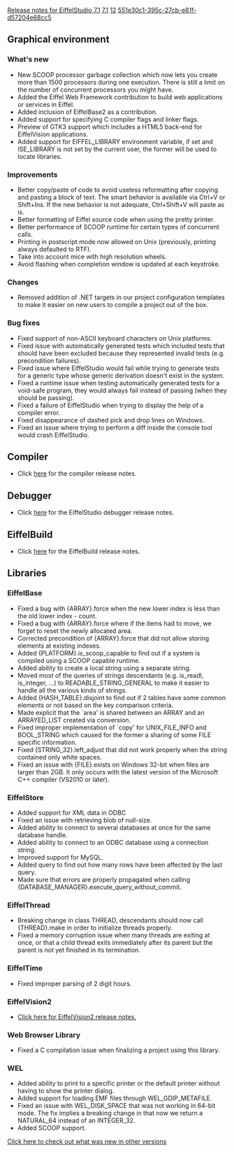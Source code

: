 [[Property:title|Release notes for EiffelStudio 7.1]]
[[Property:link_title|7.1]]
[[Property:weight|12]]
[[Property:uuid|551e30c1-395c-27cb-e81f-d57204e68cc5]]
==Graphical environment==

===What's new===
* New SCOOP processor garbage collection which now lets you create more than 1500 processors during one execution. There is still a limit on the number of concurrent processors you might have.
* Added the Eiffel Web Framework contribution to build web applications or services in Eiffel.
* Added inclusion of EiffelBase2 as a contribution.
* Added support for specifying C compiler flags and linker flags.
* Preview of GTK3 support which includes a HTML5 back-end for EiffelVision applications.
* Added support for EIFFEL_LIBRARY environment variable, if set and ISE_LIBRARY is not set by the current user, the former will be used to locate libraries.

===Improvements===
* Better copy/paste of code to avoid useless reformatting after copying and pasting a block of text. The smart behavior is available via Ctrl+V or Shift+Ins. If the new behavior is not adequate, Ctrl+Shift+V will paste as is.
* Better formatting of Eiffel source code when using the pretty printer.
* Better performance of SCOOP runtime for certain types of concurrent calls.
* Printing in postscript mode now allowed on Unix (previously, printing always defaulted to RTF).
* Take into account mice with high resolution wheels.
* Avoid flashing when completion window is updated at each keystroke.

===Changes===
* Removed addition of .NET targets in our project configuration templates to make it easier on new users to compile a project out of the box.

===Bug fixes===
* Fixed support of non-ASCII keyboard characters on Unix platforms.
* Fixed issue with automatically generated tests which included tests that should have been excluded because they represented invalid tests (e.g. precondition failures). 
* Fixed issue where EiffelStudio would fail while trying to generate tests for a generic type whose generic derivation doesn't exist in the system.
* Fixed a runtime issue when testing automatically generated tests for a void-safe program, they would always fail instead of passing (when they should be passing).
* Fixed a failure of EiffelStudio when trying to display the help of a compiler error.
* Fixed disappearance of dashed pick and drop lines on Windows.
* Fixed an issue where trying to perform a diff inside the console tool would crash EiffelStudio.

==Compiler==
* Click [[Major changes between ISE Eiffel 7.0 and ISE Eiffel 7.1|here]] for the compiler release notes.

==Debugger==
* Click [[Release notes for EiffelStudio 7.1 related to the debugger|here]]  for the EiffelStudio debugger release notes.

==EiffelBuild==
* Click [[EiffelBuild Version History|here]]  for the EiffelBuild release notes.

==Libraries==

===EiffelBase===
* Fixed a bug with {ARRAY}.force when the new lower index is less than the old lower index - count.
* Fixed a bug with {ARRAY}.force where if the items had to move, we forget to reset the newly allocated area.
* Corrected precondition of {ARRAY}.force that did not allow storing elements at existing indexes.
* Added {PLATFORM}.is_scoop_capable to find out if a system is compiled using a SCOOP capable runtime.
* Added ability to create a local string using a separate string.
* Moved most of the queries of strings descendants (e.g. is_readl, is_integer, ...) to READABLE_STRING_GENERAL to make it easier to handle all the various kinds of strings.
* Added {HASH_TABLE}.disjoint to find out if 2 tables have some common elements or not based on the key comparison criteria.
* Made explicit that the `area' is shared between an ARRAY and an ARRAYED_LIST created via conversion.
* Fixed improper implementation of `copy' for UNIX_FILE_INFO and BOOL_STRING which caused for the former a sharing of some FILE specific information.
* Fixed {STRING_32}.left_adjust that did not work properly when the string contained only white spaces. 
* Fixed an issue with {FILE}.exists on Windows 32-bit when files are larger than 2GB. It only occurs with the latest version of the Microsoft C++ compiler (VS2010 or later).

===EiffelStore===
* Added support for XML data in ODBC
* Fixed an issue with retrieving blob of null-size.
* Added ability to connect to several databases at once for the same database handle.
* Added ability to connect to an ODBC database using a connection string.
* Improved support for MySQL.
* Added query to find out how many rows have been affected by the last query.
* Made sure that errors are properly propagated when calling {DATABASE_MANAGER}.execute_query_without_commit.

===EiffelThread===
* Breaking change in class THREAD, descendants should now call {THREAD}.make in order to initialize threads properly.
* Fixed a memory corruption issue when many threads are exiting at once, or that a child thread exits immediately after its parent but the parent is not yet finished in its termination.

===EiffelTime===
* Fixed improper parsing of 2 digit hours.

===EiffelVision2===
* [[Revisions and Bug Fixes|Click here for EiffelVision2 release notes.]]

===Web Browser Library===
* Fixed a C compilation issue when finalizing a project using this library.

===WEL===
* Added ability to print to a specific printer or the default printer without having to show the printer dialog.
* Added support for loading EMF files through WEL_GDIP_METAFILE.
* Fixed an issue with WEL_DISK_SPACE that was not working in 64-bit mode. The fix implies a breaking change in that now we return a NATURAL_64 instead of an INTEGER_32.
* Added SCOOP support.



[[EiffelStudio release notes|Click here to check out what was new in other versions]]  

